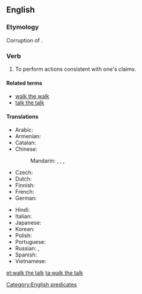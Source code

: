 ==English==

===Etymology===
Corruption of {{term|walk the walk}}.

===Verb===
{{head|en|verb|head=to [[walk]] the [[talk]]}}

# {{label|en|idiomatic|US}} To perform actions consistent with one's claims.

====Related terms====
* [[walk the walk]]
* [[talk the talk]]

====Translations====
{{trans-top|to act in accordance with one's words}}
* Arabic: {{t|ar|التزم بوعودك}}
* Armenian: {{t|hy|խոսքն ու գործը մեկ անել|sc=Armn}}
* Catalan: {{t-needed|ca}}
* Chinese:
*: Mandarin: {{t|cmn|言出必行|tr=yán chū bì xíng|sc=Hani}}, {{t+|cmn|說到做到|sc=Hani}}, {{t|cmn|说到做到|tr=shuō dào zuò dào|sc=Hani}}, {{t+|cmn|言行一致|tr=yánxíngyīzhì|sc=Hani}}
* Czech: {{t-needed|cs}}
* Dutch: {{t|nl|de daad bij het woord voegen}}
* Finnish: {{t|fi|pitää puheensa}}
* French: {{t+|fr|faut que les bottines suivent les babines}}
* German: {{t|de|seinen Worten Taten folgen lassen}}
{{trans-mid}}
* Hindi: {{t-needed|hi}}
* Italian: {{t-needed|it}}
* Japanese: {{t-needed|ja}}
* Korean: {{t-needed|ko}}
* Polish: {{t-needed|pl}}
* Portuguese: {{t|pt|[[prometer]] [[e]] [[cumprir]]}}
* Russian: {{t|ru|[[подкрепля́ть]] [[слово|слова́]] [[дело|де́лом]]|impf}}, {{t|ru|[[подкрепи́ть]] [[слово|слова́]] [[дело|де́лом]]|pf}}
* Spanish: {{t|es|pasar del dicho al hecho}}
* Vietnamese: {{t-needed|vi}}
{{trans-bottom}}

[[Category:English predicates]]

[[et:walk the talk]]
[[ta:walk the talk]]